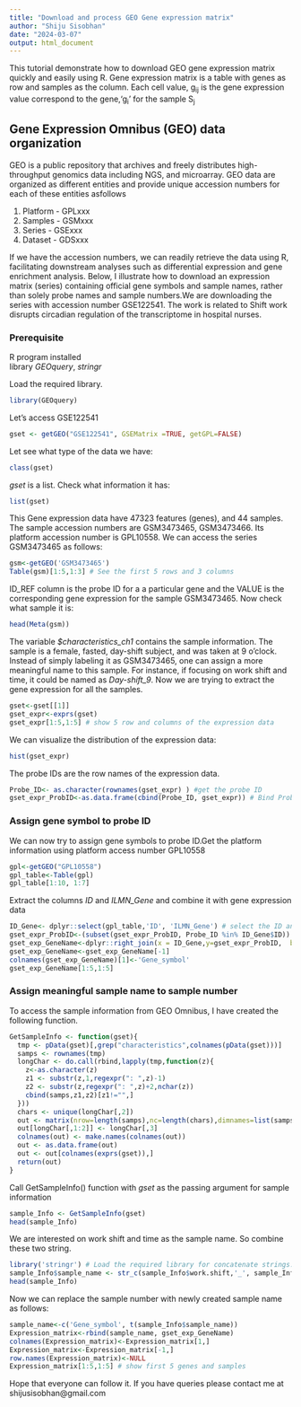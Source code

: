 ```yaml
---
title: "Download and process GEO Gene expression matrix"
author: "Shiju Sisobhan"
date: "2024-03-07"
output: html_document
---
```


This tutorial demonstrate how to download GEO gene expression matrix quickly and easily using R. Gene expression matrix is a table with genes as row and samples as the column. Each cell value, g~ij~ is the gene expression value correspond to the gene,'g~i~' for the sample S~j~

## Gene Expression Omnibus (GEO) data organization
GEO is a public repository that archives and freely distributes high-throughput genomics data including NGS, and microarray. GEO data are organized as different entities and provide unique accession numbers for each of these entities asfollows

1. Platform - GPLxxx
2. Samples  - GSMxxx
3. Series   - GSExxx
4. Dataset  - GDSxxx

If we have the accession numbers, we can readily retrieve the data using R, facilitating downstream analyses such as differential expression and gene enrichment analysis. Below, I illustrate how to download an expression matrix (series) containing official gene symbols and sample names, rather than solely probe names and sample numbers.We are downloading the series with accession number GSE122541. The work is related to Shift work disrupts circadian regulation of the transcriptome in hospital nurses.

### Prerequisite
R program installed\
library *GEOquery*, *stringr*

Load the required library.
```r
library(GEOquery)
```
Let's access GSE122541

```r
gset <- getGEO("GSE122541", GSEMatrix =TRUE, getGPL=FALSE)
```
Let see what type of the data we have:
```r
class(gset)
```
*gset* is a list. Check what information it has:

```r
list(gset)
```

This Gene expression data have 47323 features (genes), and 44 samples. The sample accession numbers are GSM3473465, GSM3473466. Its platform accession number is GPL10558. We can access the series GSM3473465 as follows:
```r
gsm<-getGEO('GSM3473465')
Table(gsm)[1:5,1:3] # See the first 5 rows and 3 columns

```
ID_REF column is the probe ID for a a particular gene and the VALUE is the corresponding gene expression for the sample GSM3473465. Now check what sample it is:
```r
head(Meta(gsm))
```
The variable *$characteristics_ch1* contains the sample information. The sample is a female, fasted, day-shift subject, and was taken at 9 o'clock. Instead of simply labeling it as GSM3473465, one can assign a more meaningful name to this sample. For instance, if focusing on work shift and time, it could be named as *Day-shift_9*. Now we are trying to extract the gene expression for all the samples.
```r
gset<-gset[[1]]
gset_expr<-exprs(gset)
gset_expr[1:5,1:5] # show 5 row and columns of the expression data
```
We can visualize the distribution of the expression data:
```r
hist(gset_expr)
```


 The probe IDs are the row names of the expression data. 
```r
Probe_ID<- as.character(rownames(gset_expr) ) #get the probe ID
gset_expr_ProbID<-as.data.frame(cbind(Probe_ID, gset_expr)) # Bind Probe ID and EXpr data
```

### Assign gene symbol to probe ID
We can now try to assign gene symbols to probe ID.Get the platform information using platform access number GPL10558
```r
gpl<-getGEO("GPL10558")
gpl_table<-Table(gpl)
gpl_table[1:10, 1:7]
```
Extract the columns *ID* and *ILMN_Gene* and combine it with gene expression data

```r
ID_Gene<- dplyr::select(gpl_table,'ID', 'ILMN_Gene') # select the ID and gene name
gset_expr_ProbID<-(subset(gset_expr_ProbID, Probe_ID %in% ID_Gene$ID)) # subset matching IDs
gset_exp_GeneName<-dplyr::right_join(x = ID_Gene,y=gset_expr_ProbID,  by = c("ID" = "Probe_ID")) # Combine gene name with gene expression
gset_exp_GeneName<-gset_exp_GeneName[-1]
colnames(gset_exp_GeneName)[1]<-'Gene_symbol'
gset_exp_GeneName[1:5,1:5]
```
### Assign meaningful sample name to sample number

To access the sample information from GEO Omnibus, I have created the following function.

```r

GetSampleInfo <- function(gset){
  tmp <- pData(gset)[,grep("characteristics",colnames(pData(gset)))]
  samps <- rownames(tmp)
  longChar <- do.call(rbind,lapply(tmp,function(z){
    z<-as.character(z)
    z1 <- substr(z,1,regexpr(": ",z)-1)
    z2 <- substr(z,regexpr(": ",z)+2,nchar(z))
    cbind(samps,z1,z2)[z1!="",]
  }))
  chars <- unique(longChar[,2])
  out <- matrix(nrow=length(samps),nc=length(chars),dimnames=list(samps,chars))
  out[longChar[,1:2]] <- longChar[,3]
  colnames(out) <- make.names(colnames(out))
  out <- as.data.frame(out)
  out <- out[colnames(exprs(gset)),]
  return(out)	
}

```

Call GetSampleInfo() function with *gset* as the passing argument for sample information

```r
sample_Info <- GetSampleInfo(gset)
head(sample_Info)
```
We are interested on work shift and time as the sample name. So combine these two string.
```r
library('stringr') # Load the required library for concatenate strings.
sample_Info$sample_name <- str_c(sample_Info$work.shift,'_', sample_Info$time.of.sample)
head(sample_Info)
```
Now we can replace the sample number with newly created sample name as follows:
```r
sample_name<-c('Gene_symbol', t(sample_Info$sample_name))
Expression_matrix<-rbind(sample_name, gset_exp_GeneName)
colnames(Expression_matrix)<-Expression_matrix[1,]
Expression_matrix<-Expression_matrix[-1,]
row.names(Expression_matrix)<-NULL
Expression_matrix[1:5,1:5] # show first 5 genes and samples
```
Hope that everyone can follow it. If you have queries please contact me at shijusisobhan@gmail.com